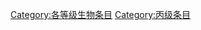 {{catmore1|[[Wikipedia:生物专题|Wikipedia:生物专题]]}}
{{Wikipedia category}}
{{emptycat}}
{{Articles by Quality|topic=生物|project=生物|format=toc}}

[[Category:各等级生物条目|Category:各等级生物条目]]
[[Category:丙级条目|Category:丙级条目]]
